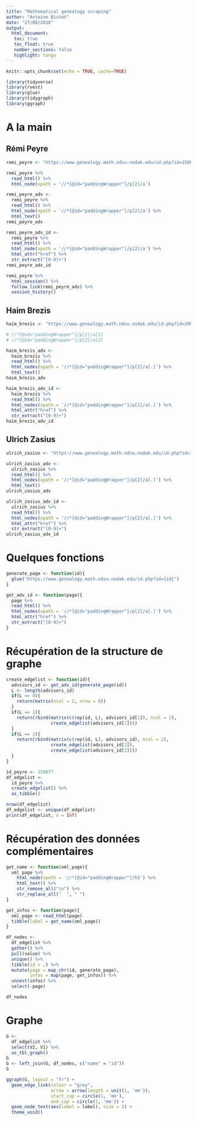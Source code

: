 ```yaml
---
title: "Mathematical genealogy scraping"
author: "Antoine Bichat"
date: "27/08/2018"
output: 
  html_document:
   toc: true
   toc_float: true
   number_sections: false
   highlight: tango
---
```


```r
knitr::opts_chunk$set(echo = TRUE, cache=TRUE)
```

```r
library(tidyverse)
library(rvest)
library(glue)
library(tidygraph)
library(ggraph)
```

# A la main

## Rémi Peyre

```r
remi_peyre <- "https://www.genealogy.math.ndsu.nodak.edu/id.php?id=150077"

remi_peyre %>% 
  read_html() %>% 
  html_node(xpath = '//*[@id="paddingWrapper"]/p[2]/a')

remi_peyre_adv <-
  remi_peyre %>% 
  read_html() %>% 
  html_node(xpath = '//*[@id="paddingWrapper"]/p[2]/a') %>% 
  html_text()
remi_peyre_adv

remi_peyre_adv_id <-
  remi_peyre %>% 
  read_html() %>% 
  html_node(xpath = '//*[@id="paddingWrapper"]/p[2]/a') %>% 
  html_attr("href") %>% 
  str_extract("[0-9]+")
remi_peyre_adv_id

remi_peyre %>% 
  html_session() %>% 
  follow_link(remi_peyre_adv) %>% 
  session_history()
```

## Haim Brezis

```r
haim_brezis <- "https://www.genealogy.math.ndsu.nodak.edu/id.php?id=39923"

# //*[@id="paddingWrapper"]/p[2]/a[1]
# //*[@id="paddingWrapper"]/p[2]/a[2]

haim_brezis_adv <-
  haim_brezis %>% 
  read_html() %>% 
  html_nodes(xpath = '//*[@id="paddingWrapper"]/p[2]/a[.]') %>% 
  html_text()
haim_brezis_adv

haim_brezis_adv_id <-
  haim_brezis %>% 
  read_html() %>% 
  html_nodes(xpath = '//*[@id="paddingWrapper"]/p[2]/a[.]') %>% 
  html_attr("href") %>% 
  str_extract("[0-9]+")
haim_brezis_adv_id
```

## Ulrich Zasius

```r
ulrich_zasius <- "https://www.genealogy.math.ndsu.nodak.edu/id.php?id=126659"

ulrich_zasius_adv <-
  ulrich_zasius %>% 
  read_html() %>% 
  html_nodes(xpath = '//*[@id="paddingWrapper"]/p[2]/a[.]') %>% 
  html_text()
ulrich_zasius_adv

ulrich_zasius_adv_id <-
  ulrich_zasius %>% 
  read_html() %>% 
  html_nodes(xpath = '//*[@id="paddingWrapper"]/p[2]/a[.]') %>% 
  html_attr("href") %>% 
  str_extract("[0-9]+")
ulrich_zasius_adv_id
```


# Quelques fonctions


```r
generate_page <- function(id){
  glue("https://www.genealogy.math.ndsu.nodak.edu/id.php?id={id}")
}

get_adv_id <- function(page){
  page %>% 
  read_html() %>% 
  html_nodes(xpath = '//*[@id="paddingWrapper"]/p[2]/a[.]') %>% 
  html_attr("href") %>% 
  str_extract("[0-9]+")
} 
```


# Récupération de la structure de graphe


```r
create_edgelist <- function(id){
  advisors_id <- get_adv_id(generate_page(id))
  L <- length(advisors_id)
  if(L == 0){
    return(matrix(ncol = 2, nrow = 0))
  } 
  if(L == 1){
    return(rbind(matrix(c(rep(id, L), advisors_id[1]), ncol = 2), 
                 create_edgelist(advisors_id[1])))
  }
  if(L == 2){
    return(rbind(matrix(c(rep(id, L), advisors_id), ncol = 2), 
                 create_edgelist(advisors_id[1]), 
                 create_edgelist(advisors_id[2])))
  }
}

```

```r
id_peyre <- 150077
df_edgelist <-
  id_peyre %>% 
  create_edgelist() %>% 
  as_tibble()
```

```r
nrow(df_edgelist)
df_edgelist <- unique(df_edgelist)
print(df_edgelist, n = Inf)
```

# Récupération des données complémentaires

```r
get_name <- function(xml_page){
  xml_page %>% 
    html_node(xpath = '//*[@id="paddingWrapper"]/h2') %>% 
    html_text() %>% 
    str_remove_all("\n") %>% 
    str_replace_all("  ", " ")
}

get_infos <- function(page){
  xml_page <- read_html(page)
  tibble(label = get_name(xml_page))
}

```

```r
df_nodes <- 
  df_edgelist %>% 
  gather() %>% 
  pull(value) %>% 
  unique() %>% 
  tibble(id = .) %>% 
  mutate(page = map_chr(id, generate_page),
         infos = map(page, get_infos)) %>% 
  unnest(infos) %>% 
  select(-page)
```

```r
df_nodes
```


# Graphe

```r
G <- 
  df_edgelist %>% 
  select(V2, V1) %>% 
  as_tbl_graph()
G
G <- left_join(G, df_nodes, c("name" = "id"))
G
```


```r
ggraph(G, layout = "fr") +
  geom_edge_link(colour = "grey",
                 arrow = arrow(length = unit(1, 'mm')), 
                 start_cap = circle(1, 'mm'),
                 end_cap = circle(1, 'mm')) +
  geom_node_text(aes(label = label), size = 2) +
  theme_void()
```





